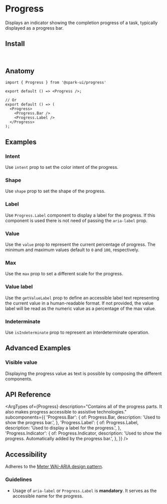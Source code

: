 


<Meta of={stories} />

# Progress

Displays an indicator showing the completion progress of a task, typically displayed as a progress bar.

<Canvas of={stories.Default} />

## Install

```sh
npm install @spark-ui/progress
```

## Anatomy

```tsx
import { Progress } from '@spark-ui/progress'

export default () => <Progress />;

// Or
export default () => (
  <Progress>
    <Progress.Bar />
    <Progress.Label />
  </Progress>
);
```

## Examples

### Intent

Use `intent` prop to set the color intent of the progress.

<Canvas of={stories.Intent} />

### Shape

Use `shape` prop to set the shape of the progress.

<Canvas of={stories.Shape} />

### Label

Use `Progress.Label` component to display a label for the progress. If this component is used there is not need of passing the `aria-label` prop.

<Canvas of={stories.Label} />

### Value

Use the `value` prop to represent the current percentage of progress. The minimum and maximum values default to `0` and `100`, respectively.

<Canvas of={stories.Value} />

### Max

Use the `max` prop to set a different scale for the progress.

<Canvas of={stories.Max} />

### Value label

Use the `getValueLabel` prop to define an accessible label text representing the current value in a human-readable format. If not provided, the value label will be read as the numeric value as a percentage of the max value.

<Canvas of={stories.ValueLabel} />

### Indeterminate

Use `isIndeterminate` prop to represent an interdeterminate operation.

<Canvas of={stories.Indeterminate} />

## Advanced Examples

### Visible value

Displaying the progress value as text is possible by composing the different components.

<Canvas of={stories.VisibleValue} />

## API Reference

<ArgTypes
  of={Progress}
  description="Contains all of the progress parts. It also makes progress accessible to assistive technologies."
  subcomponents={{
    'Progress.Bar': {
      of: Progress.Bar,
      description: 'Used to show the progress bar.',
    },
    'Progress.Label': {
      of: Progress.Label,
      description: 'Used to display a label for the progress.',
    },
    'Progress.Indicator': {
      of: Progress.Indicator,
      description: 'Used to show the progress. Automatically added by the progress bar.',
    },
  }}
/>

## Accessibility

<A11yReport of="progress" />

Adheres to the [Meter WAI-ARIA design pattern](https://www.w3.org/WAI/ARIA/apg/patterns/meter/).

### Guidelines

- Usage of `aria-label` or `Progress.Label` is **mandatory**. It serves as the accessible name for the progress.
